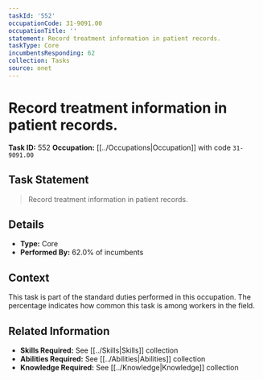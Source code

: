 ```yaml
---
taskId: '552'
occupationCode: 31-9091.00
occupationTitle: ''
statement: Record treatment information in patient records.
taskType: Core
incumbentsResponding: 62
collection: Tasks
source: onet
---
```

# Record treatment information in patient records.

**Task ID:** 552
**Occupation:** [[../Occupations|Occupation]] with code `31-9091.00`

## Task Statement

> Record treatment information in patient records.

## Details

- **Type:** Core
- **Performed By:** 62.0% of incumbents

## Context

This task is part of the standard duties performed in this occupation. The percentage indicates how common this task is among workers in the field.

## Related Information

- **Skills Required:** See [[../Skills|Skills]] collection
- **Abilities Required:** See [[../Abilities|Abilities]] collection
- **Knowledge Required:** See [[../Knowledge|Knowledge]] collection

